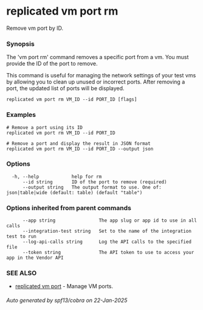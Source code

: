# replicated vm port rm

Remove vm port by ID.

### Synopsis

The 'vm port rm' command removes a specific port from a vm. You must provide the ID of the port to remove.

This command is useful for managing the network settings of your test vms by allowing you to clean up unused or incorrect ports. After removing a port, the updated list of ports will be displayed.

```
replicated vm port rm VM_ID --id PORT_ID [flags]
```

### Examples

```
# Remove a port using its ID
replicated vm port rm VM_ID --id PORT_ID

# Remove a port and display the result in JSON format
replicated vm port rm VM_ID --id PORT_ID --output json
```

### Options

```
  -h, --help            help for rm
      --id string       ID of the port to remove (required)
      --output string   The output format to use. One of: json|table|wide (default: table) (default "table")
```

### Options inherited from parent commands

```
      --app string                The app slug or app id to use in all calls
      --integration-test string   Set to the name of the integration test to run
      --log-api-calls string      Log the API calls to the specified file
      --token string              The API token to use to access your app in the Vendor API
```

### SEE ALSO

* [replicated vm port](replicated-cli-vm-port)	 - Manage VM ports.

###### Auto generated by spf13/cobra on 22-Jan-2025

